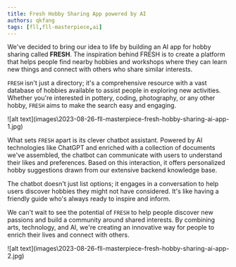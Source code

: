 ```yaml
---
title: Fresh Hobby Sharing App powered by AI
authors: qkfang
tags: [fll,fll-masterpiece,ai]
---
```


We've decided to bring our idea to life by building an AI app for hobby sharing called **FRESH**. The inspiration behind FRESH is to create a platform that helps people find nearby hobbies and workshops where they can learn new things and connect with others who share similar interests.

`FRESH` isn't just a directory; it's a comprehensive resource with a vast database of hobbies available to assist people in exploring new activities. Whether you're interested in pottery, coding, photography, or any other hobby, `FRESH` aims to make the search easy and engaging.

<div className="img-grid">
  <div className="img-item">
    ![alt text](images\2023-08-26-fll-masterpiece-fresh-hobby-sharing-ai-app-1.jpg)
  </div>
</div>

What sets `FRESH` apart is its clever chatbot assistant. Powered by AI technologies like ChatGPT and enriched with a collection of documents we've assembled, the chatbot can communicate with users to understand their likes and preferences. Based on this interaction, it offers personalized hobby suggestions drawn from our extensive backend knowledge base.

The chatbot doesn't just list options; it engages in a conversation to help users discover hobbies they might not have considered. It's like having a friendly guide who's always ready to inspire and inform.

We can't wait to see the potential of `FRESH` to help people discover new passions and build a community around shared interests. By combining arts, technology, and AI, we're creating an innovative way for people to enrich their lives and connect with others.

<div className="img-grid">
  <div className="img-item">
    ![alt text](images\2023-08-26-fll-masterpiece-fresh-hobby-sharing-ai-app-2.jpg)
  </div>
</div>
